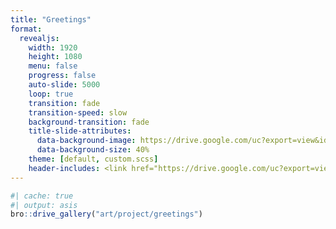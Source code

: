 ```yaml
---
title: "Greetings"
format:
  revealjs:
    width: 1920
    height: 1080
    menu: false
    progress: false
    auto-slide: 5000
    loop: true
    transition: fade
    transition-speed: slow
    background-transition: fade
    title-slide-attributes:
      data-background-image: https://drive.google.com/uc?export=view&id=14-tWN_5U70iEoWy3vFKUsthPI0jFtwor
      data-background-size: 40%
    theme: [default, custom.scss]
    header-includes: <link href="https://drive.google.com/uc?export=view&id=1CnvJ3Y4tolbBAXnqqQmaTolqAw83JdF5" rel="icon" type="image/png">
---
```


```r
#| cache: true
#| output: asis
bro::drive_gallery("art/project/greetings")
```
